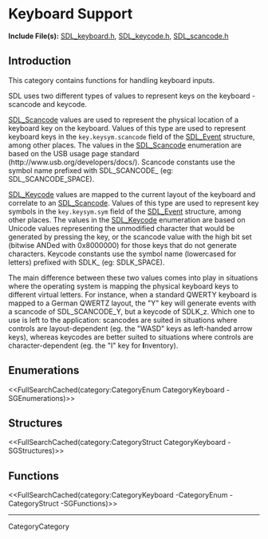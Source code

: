 <!-- #master-page:CategoryTemplate -->
<!-- #master-date:Unknown-Date -->
<!-- format wiki -->
<!-- language en -->

= Keyboard Support =

'''Include File(s):'''  [http://hg.libsdl.org/SDL/file/default/include/SDL_keyboard.h SDL_keyboard.h], [http://hg.libsdl.org/SDL/file/default/include/SDL_keycode.h SDL_keycode.h], [http://hg.libsdl.org/SDL/file/default/include/SDL_scancode.h SDL_scancode.h]



== Introduction ==

This category contains functions for handling keyboard inputs.  

SDL uses two different types of values to represent keys on the keyboard - scancode and keycode.

[[SDL_Scancode]] values are used to represent the physical location of a keyboard key on the keyboard. Values of this type are used to represent keyboard keys in the <code>key.keysym.scancode</code> field of the [[SDL_Event]] structure, among other places. The values in the [[SDL_Scancode]] enumeration are based on the USB usage page standard (http://www.usb.org/developers/docs/).  Scancode constants use the symbol name prefixed with SDL_SCANCODE_ (eg: SDL_SCANCODE_SPACE). 

[[SDL_Keycode]] values are mapped to the current layout of the keyboard and correlate to an [[SDL_Scancode]]. Values of this type are used to represent key symbols in the <code>key.keysym.sym</code> field of the [[SDL_Event]] structure, among other places. The values in the [[SDL_Keycode]] enumeration are based on Unicode values representing the unmodified character that would be generated by pressing the key, or the scancode value with the high bit set (bitwise ANDed with 0x8000000) for those keys that do not generate characters.  Keycode constants use the symbol name (lowercased for letters) prefixed with SDLK_ (eg: SDLK_SPACE).

The main difference between these two values comes into play in situations where the operating system is mapping the physical keyboard keys to different virtual letters. For instance, when a standard QWERTY keyboard is mapped to a German QWERTZ layout, the "Y" key will generate events with a scancode of SDL_SCANCODE_Y, but a keycode of SDLK_z. Which one to use is left to the application: scancodes are suited in situations where controls are layout-dependent (eg. the "WASD" keys as left-handed arrow keys), whereas keycodes are better suited to situations where controls are character-dependent (eg. the "I" key for '''I'''nventory).

== Enumerations ==
<<FullSearchCached(category:CategoryEnum CategoryKeyboard -SGEnumerations)>>

== Structures ==
<<FullSearchCached(category:CategoryStruct CategoryKeyboard -SGStructures)>>

== Functions ==
<<FullSearchCached(category:CategoryKeyboard -CategoryEnum -CategoryStruct -SGFunctions)>>

----
CategoryCategory
